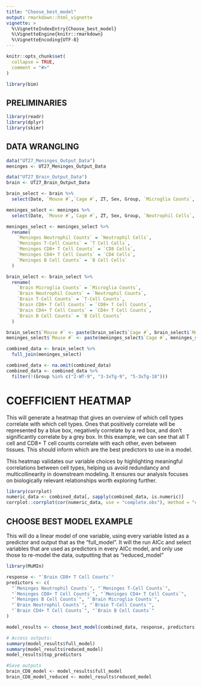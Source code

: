 ```yaml
---
title: "Choose_best_model"
output: rmarkdown::html_vignette
vignette: >
  %\VignetteIndexEntry{Choose_best_model}
  %\VignetteEngine{knitr::rmarkdown}
  %\VignetteEncoding{UTF-8}
---
```


```r
knitr::opts_chunk$set(
  collapse = TRUE,
  comment = "#>"
)
```

```r
library(bim)
```

## PRELIMINARIES 
```r
library(readr)
library(dplyr)
library(skimr)
```

## DATA WRANGLING 
```r
data("UT27_Meninges_Output_Data")
meninges <- UT27_Meninges_Output_Data

data("UT27_Brain_Output_Data")
brain <- UT27_Brain_Output_Data

brain_select <- brain %>%
  select(Date, `Mouse #`,`Cage #`, ZT, Sex, Group, `Microglia Counts`, `Neutrophil Counts`, `T-Cell Counts`, `CD8+ T Cell Counts`, `CD4+ T Cell Counts`, `B Cell Counts`)

meninges_select <- meninges %>%
  select(Date, `Mouse #`,`Cage #`, ZT, Sex, Group, `Neutrophil Cells`, `T Cell Cells`, `CD8 Cells`, `CD4 Cells`, `B Cell Cells`)

meninges_select <- meninges_select %>%
  rename(
    `Meninges Neutrophil Counts` = `Neutrophil Cells`,
    `Meninges T-Cell Counts` = `T Cell Cells`,
    `Meninges CD8+ T Cell Counts` = `CD8 Cells`,
    `Meninges CD4+ T Cell Counts` = `CD4 Cells`,
    `Meninges B Cell Counts` = `B Cell Cells`
  )

brain_select <- brain_select %>%
  rename(
    `Brain Microglia Counts` = `Microglia Counts`,
    `Brain Neutrophil Counts` = `Neutrophil Counts`,
    `Brain T-Cell Counts` = `T-Cell Counts`,
    `Brain CD8+ T Cell Counts` = `CD8+ T Cell Counts`,
    `Brain CD4+ T Cell Counts` = `CD4+ T Cell Counts`,
    `Brain B Cell Counts` = `B Cell Counts`
  )

brain_select$`Mouse #` <- paste(brain_select$`Cage #`, brain_select$`Mouse #`, sep = "-")
meninges_select$`Mouse #` <- paste(meninges_select$`Cage #`, meninges_select$`Mouse #`, sep = "-")

combined_data <- brain_select %>%
  full_join(meninges_select) 

combined_data <- na.omit(combined_data)
combined_data <- combined_data %>%
  filter(!(Group %in% c("2-WT-9", "3-3xTg-9", "5-3xTg-18")))
```

# COEFFICIENT HEATMAP
This will generate a heatmap that gives an overview of which cell types correlate with which cell types. Ones that positively correlate will be represented by a blue box, negatively correlate by a red box, and don't significantly correlate by a grey box. In this example, we can see that all T cell and CD8+ T cell counts correlate with each other, even between tissues. This should inform which are the best predictors to use in a model.

This heatmap validates our variable choices by highlighting meaningful correlations between cell types, helping us avoid redundancy and multicollinearity in downstream modeling. It ensures our analysis focuses on biologically relevant relationships worth exploring further.

```r
library(corrplot)
numeric_data <- combined_data[, sapply(combined_data, is.numeric)]
corrplot::corrplot(cor(numeric_data, use = "complete.obs"), method = "color")
```

## CHOOSE BEST MODEL EXAMPLE
This will do a linear model of one variable, using every variable listed as a predictor and output that as the "full_model". It will the run AICc and select variables that are used as predictors in every AICc model, and only use those to re-model the data, outputting that as "reduced_model"

```r
library(MuMIn)

response <- "`Brain CD8+ T Cell Counts`"
predictors <- c(
  "`Meninges Neutrophil Counts`", "`Meninges T-Cell Counts`",
  "`Meninges CD8+ T Cell Counts`", "`Meninges CD4+ T Cell Counts`",
  "`Meninges B Cell Counts`", "`Brain Microglia Counts`",
  "`Brain Neutrophil Counts`", "`Brain T-Cell Counts`",
  "`Brain CD4+ T Cell Counts`", "`Brain B Cell Counts`"
)

model_results <- choose_best_model(combined_data, response, predictors)

# Access outputs:
summary(model_results$full_model)
summary(model_results$reduced_model)
model_results$top_predictors

#Save outputs
brain_CD8_model <- model_results$full_model
brain_CD8_model_reduced <- model_results$reduced_model
```

